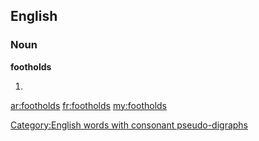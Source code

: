==English==

===Noun===
'''footholds'''

# {{plural of|foothold}}

[[Category:English words with consonant pseudo-digraphs]]

[[ar:footholds]]
[[fr:footholds]]
[[my:footholds]]
